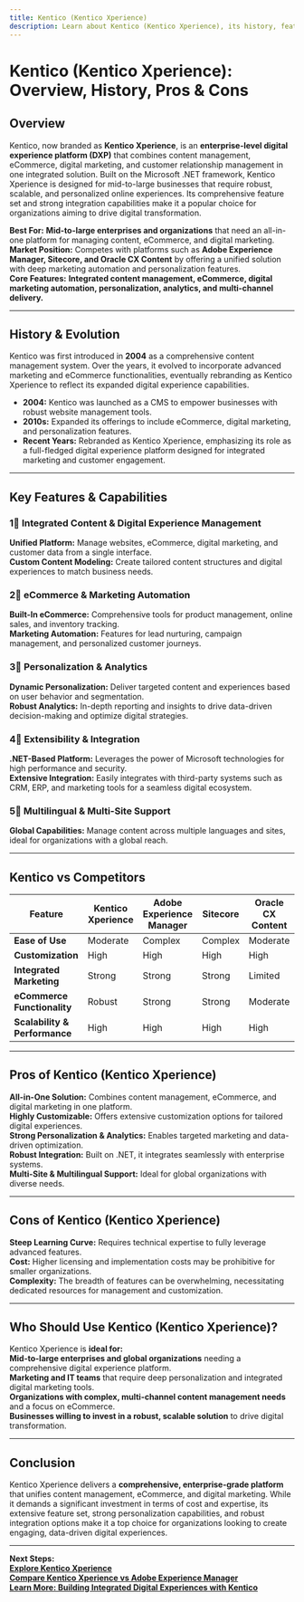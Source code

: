 ```yaml
---
title: Kentico (Kentico Xperience)
description: Learn about Kentico (Kentico Xperience), its history, features, and how it compares to other enterprise content management platforms.
---
```


# **Kentico (Kentico Xperience): Overview, History, Pros & Cons**

## **Overview**  
Kentico, now branded as **Kentico Xperience**, is an **enterprise-level digital experience platform (DXP)** that combines content management, eCommerce, digital marketing, and customer relationship management in one integrated solution. Built on the Microsoft .NET framework, Kentico Xperience is designed for mid-to-large businesses that require robust, scalable, and personalized online experiences. Its comprehensive feature set and strong integration capabilities make it a popular choice for organizations aiming to drive digital transformation.

 **Best For:** **Mid-to-large enterprises and organizations** that need an all-in-one platform for managing content, eCommerce, and digital marketing.  
 **Market Position:** Competes with platforms such as **Adobe Experience Manager, Sitecore, and Oracle CX Content** by offering a unified solution with deep marketing automation and personalization features.  
 **Core Features:** **Integrated content management, eCommerce, digital marketing automation, personalization, analytics, and multi-channel delivery.**

---

## **History & Evolution**  
Kentico was first introduced in **2004** as a comprehensive content management system. Over the years, it evolved to incorporate advanced marketing and eCommerce functionalities, eventually rebranding as Kentico Xperience to reflect its expanded digital experience capabilities.

- **2004:** Kentico was launched as a CMS to empower businesses with robust website management tools.
- **2010s:** Expanded its offerings to include eCommerce, digital marketing, and personalization features.
- **Recent Years:** Rebranded as Kentico Xperience, emphasizing its role as a full-fledged digital experience platform designed for integrated marketing and customer engagement.

---

## **Key Features & Capabilities**

### **1⃣ Integrated Content & Digital Experience Management**  
 **Unified Platform:** Manage websites, eCommerce, digital marketing, and customer data from a single interface.  
 **Custom Content Modeling:** Create tailored content structures and digital experiences to match business needs.

### **2⃣ eCommerce & Marketing Automation**  
 **Built-In eCommerce:** Comprehensive tools for product management, online sales, and inventory tracking.  
 **Marketing Automation:** Features for lead nurturing, campaign management, and personalized customer journeys.

### **3⃣ Personalization & Analytics**  
 **Dynamic Personalization:** Deliver targeted content and experiences based on user behavior and segmentation.  
 **Robust Analytics:** In-depth reporting and insights to drive data-driven decision-making and optimize digital strategies.

### **4⃣ Extensibility & Integration**  
 **.NET-Based Platform:** Leverages the power of Microsoft technologies for high performance and security.  
 **Extensive Integration:** Easily integrates with third-party systems such as CRM, ERP, and marketing tools for a seamless digital ecosystem.

### **5⃣ Multilingual & Multi-Site Support**  
 **Global Capabilities:** Manage content across multiple languages and sites, ideal for organizations with a global reach.

---

## **Kentico vs Competitors**

| Feature                   | Kentico Xperience   | Adobe Experience Manager | Sitecore            | Oracle CX Content  |
|---------------------------|---------------------|--------------------------|---------------------|--------------------|
| **Ease of Use**           |  Moderate         |  Complex               |  Complex           |  Moderate         |
| **Customization**         |  High            |  High                  |  High             |  High            |
| **Integrated Marketing**  |  Strong          |  Strong                |  Strong           |  Limited          |
| **eCommerce Functionality** |  Robust        |  Strong                |  Strong           |  Moderate         |
| **Scalability & Performance** |  High      |  High                  |  High             |  High            |

---

## **Pros of Kentico (Kentico Xperience)**  
 **All-in-One Solution:** Combines content management, eCommerce, and digital marketing in one platform.  
 **Highly Customizable:** Offers extensive customization options for tailored digital experiences.  
 **Strong Personalization & Analytics:** Enables targeted marketing and data-driven optimization.  
 **Robust Integration:** Built on .NET, it integrates seamlessly with enterprise systems.  
 **Multi-Site & Multilingual Support:** Ideal for global organizations with diverse needs.

---

## **Cons of Kentico (Kentico Xperience)**  
 **Steep Learning Curve:** Requires technical expertise to fully leverage advanced features.  
 **Cost:** Higher licensing and implementation costs may be prohibitive for smaller organizations.  
 **Complexity:** The breadth of features can be overwhelming, necessitating dedicated resources for management and customization.

---

## **Who Should Use Kentico (Kentico Xperience)?**  
Kentico Xperience is **ideal for:**  
 **Mid-to-large enterprises and global organizations** needing a comprehensive digital experience platform.  
 **Marketing and IT teams** that require deep personalization and integrated digital marketing tools.  
 **Organizations with complex, multi-channel content management needs** and a focus on eCommerce.  
 **Businesses willing to invest in a robust, scalable solution** to drive digital transformation.

---

## **Conclusion**  
Kentico Xperience delivers a **comprehensive, enterprise-grade platform** that unifies content management, eCommerce, and digital marketing. While it demands a significant investment in terms of cost and expertise, its extensive feature set, strong personalization capabilities, and robust integration options make it a top choice for organizations looking to create engaging, data-driven digital experiences.

---

 **Next Steps:**  
 **[Explore Kentico Xperience](https://www.kentico.com/)**  
 **[Compare Kentico Xperience vs Adobe Experience Manager](#)**  
 **[Learn More: Building Integrated Digital Experiences with Kentico](#)**
